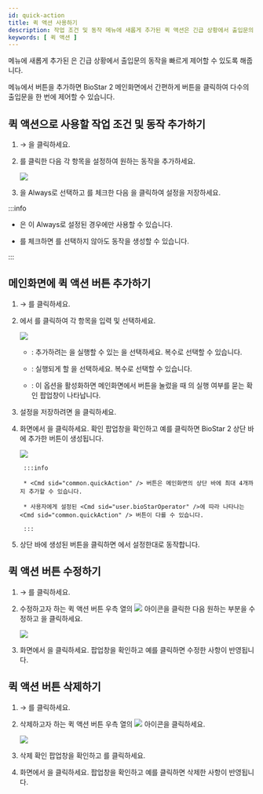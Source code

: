 ```yaml
---
id: quick-action
title: 퀵 액션 사용하기
description: 작업 조건 및 동작 메뉴에 새롭게 추가된 퀵 액션은 긴급 상황에서 출입문의 동작을 빠르게 제어할 수 있도록 해줍니다.
keywords: [ 퀵 액션 ]
---
```


<Cmd sid="common.triggerAndAction" /> 메뉴에 새롭게 추가된 <Cmd sid="common.quickAction" />은 긴급 상황에서 출입문의 동작을 빠르게 제어할 수 있도록 해줍니다.

<Cmd sid="common.customInterface" /> 메뉴에서 <Cmd sid="common.quickAction" /> 버튼을 추가하면 BioStar 2 메인화면에서 간편하게 <Cmd sid="common.quickAction" /> 버튼을 클릭하여 다수의 출입문을 한 번에 제어할 수 있습니다.

## 퀵 액션으로 사용할 작업 조건 및 동작 추가하기

1. <Cmd sid="common.setting" /> → <Cmd sid="common.triggerAndAction" />을 클릭하세요.

1. <Cmd sid="button.func.addTriggerAndAction" />를 클릭한 다음 각 항목을 설정하여 원하는 동작을 추가하세요.

    <Image src='/img/ko/biostar-295-trigger-action.png' caption />

1. <Cmd sid="triggerAction.schedule" />을 <Cmd>Always</Cmd>로 선택하고 <Cmd sid="triggerAction.quickAction" />를 체크한 다음 <Cmd sid="button.apply" />을 클릭하여 설정을 저장하세요.

:::info

* <Cmd sid="common.quickAction" />은 <Cmd sid="triggerAction.schedule" />이 <Cmd>Always</Cmd>로 설정된 경우에만 사용할 수 있습니다.

* <Cmd sid="triggerAction.quickAction" />를 체크하면 <Cmd sid="setting.triggerAction.event" />를 선택하지 않아도 동작을 생성할 수 있습니다.

:::

## 메인화면에 퀵 액션 버튼 추가하기

1. <Cmd sid="common.setting" /> → <Cmd sid="common.customInterface" />를 클릭하세요.

1. <Cmd sid="common.quickActionLayout" />에서 <Cmd sid="button.plusAdd" />를 클릭하여 각 항목을 입력 및 선택하세요.

    <Image src='/img/ko/biostar-295-add-new-quick-action.png' className='none' caption />

    * <Cmd sid="settings.customInterface.quickAction.operatorLevel" />: 추가하려는 <Cmd sid="common.quickAction" />을 실행할 수 있는 <Cmd sid="settings.customInterface.quickAction.operatorLevel" />을 선택하세요. 복수로 선택할 수 있습니다.

    * <Cmd sid="settings.customInterface.quickAction.triggerAction" />: 실행되게 할 <Cmd sid="settings.customInterface.quickAction.triggerAction" />을 선택하세요. 복수로 선택할 수 있습니다.

    * <Cmd sid="settings.customInterface.quickAction.confirmBeforeRun" />: 이 옵션을 활성화하면 메인화면에서 <Cmd sid="common.quickAction" /> 버튼을 눌렀을 때 <Cmd sid="common.quickAction" />의 실행 여부를 묻는 확인 팝업창이 나타납니다.

1. 설정을 저장하려면 <Cmd sid="button.apply" />을 클릭하세요.

1. <Cmd sid="common.customInterface" /> 화면에서 <Cmd sid="button.apply" />을 클릭하세요. 확인 팝업창을 확인하고 <Cmd>예</Cmd>를 클릭하면 BioStar 2 상단 바에 추가한 <Cmd sid="common.quickAction" /> 버튼이 생성됩니다.

    <Image src='/img/ko/biostar-295-quick-action-top-bar.png' className='none' caption />

		:::info

		* <Cmd sid="common.quickAction" /> 버튼은 메인화면의 상단 바에 최대 4개까지 추가할 수 있습니다.

		* 사용자에게 설정된 <Cmd sid="user.bioStarOperator" />에 따라 나타나는 <Cmd sid="common.quickAction" /> 버튼이 다를 수 있습니다.

		:::

1. 상단 바에 생성된 <Cmd sid="common.quickAction" /> 버튼을 클릭하면 <Cmd sid="common.triggerAndAction" />에서 설정한대로 동작합니다.

## 퀵 액션 버튼 수정하기

1. <Cmd sid="common.setting" /> → <Cmd sid="common.customInterface" />를 클릭하세요.

1. 수정하고자 하는 퀵 액션 버튼 우측 열의 <Image src='/img/common/ico-quick-action-button-edit.png' ico /> 아이콘을 클릭한 다음 원하는 부분을 수정하고 <Cmd sid="button.apply" />을 클릭하세요.

    <Image src='/img/ko/biostar-295-custom-interface.png' caption />

1. <Cmd sid="common.customInterface" /> 화면에서 <Cmd sid="button.apply" />을 클릭하세요. 팝업창을 확인하고 <Cmd>예</Cmd>를 클릭하면 수정한 사항이 반영됩니다.

## 퀵 액션 버튼 삭제하기

1. <Cmd sid="common.setting" /> → <Cmd sid="common.customInterface" />를 클릭하세요.

1. 삭제하고자 하는 퀵 액션 버튼 우측 열의 <Image src='/img/common/ico-quick-action-button-del.png' ico /> 아이콘을 클릭하세요.

    <Image src='/img/ko/biostar-295-quick action-del.png' className='none' caption />

1. 삭제 확인 팝업창을 확인하고 <Cmd sid="button.yes" />를 클릭하세요.

1. <Cmd sid="common.customInterface" /> 화면에서 <Cmd sid="button.apply" />을 클릭하세요. 팝업창을 확인하고 <Cmd>예</Cmd>를 클릭하면 삭제한 사항이 반영됩니다.